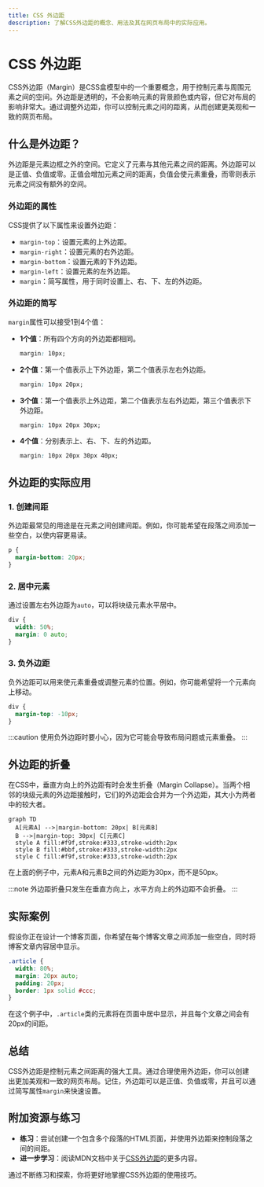 ```yaml
---
title: CSS 外边距
description: 了解CSS外边距的概念、用法及其在网页布局中的实际应用。
---
```


# CSS 外边距

CSS外边距（Margin）是CSS盒模型中的一个重要概念，用于控制元素与周围元素之间的空间。外边距是透明的，不会影响元素的背景颜色或内容，但它对布局的影响非常大。通过调整外边距，你可以控制元素之间的距离，从而创建更美观和一致的网页布局。

## 什么是外边距？

外边距是元素边框之外的空间。它定义了元素与其他元素之间的距离。外边距可以是正值、负值或零。正值会增加元素之间的距离，负值会使元素重叠，而零则表示元素之间没有额外的空间。

### 外边距的属性

CSS提供了以下属性来设置外边距：

- `margin-top`：设置元素的上外边距。
- `margin-right`：设置元素的右外边距。
- `margin-bottom`：设置元素的下外边距。
- `margin-left`：设置元素的左外边距。
- `margin`：简写属性，用于同时设置上、右、下、左的外边距。

### 外边距的简写

`margin`属性可以接受1到4个值：

- **1个值**：所有四个方向的外边距都相同。
  ```css
  margin: 10px;
  ```
- **2个值**：第一个值表示上下外边距，第二个值表示左右外边距。
  ```css
  margin: 10px 20px;
  ```
- **3个值**：第一个值表示上外边距，第二个值表示左右外边距，第三个值表示下外边距。
  ```css
  margin: 10px 20px 30px;
  ```
- **4个值**：分别表示上、右、下、左的外边距。
  ```css
  margin: 10px 20px 30px 40px;
  ```

## 外边距的实际应用

### 1. 创建间距

外边距最常见的用途是在元素之间创建间距。例如，你可能希望在段落之间添加一些空白，以使内容更易读。

```css
p {
  margin-bottom: 20px;
}
```

### 2. 居中元素

通过设置左右外边距为`auto`，可以将块级元素水平居中。

```css
div {
  width: 50%;
  margin: 0 auto;
}
```

### 3. 负外边距

负外边距可以用来使元素重叠或调整元素的位置。例如，你可能希望将一个元素向上移动。

```css
div {
  margin-top: -10px;
}
```

:::caution
使用负外边距时要小心，因为它可能会导致布局问题或元素重叠。
:::

## 外边距的折叠

在CSS中，垂直方向上的外边距有时会发生折叠（Margin Collapse）。当两个相邻的块级元素的外边距接触时，它们的外边距会合并为一个外边距，其大小为两者中的较大者。

```mermaid
graph TD
  A[元素A] -->|margin-bottom: 20px| B[元素B]
  B -->|margin-top: 30px| C[元素C]
  style A fill:#f9f,stroke:#333,stroke-width:2px
  style B fill:#bbf,stroke:#333,stroke-width:2px
  style C fill:#f9f,stroke:#333,stroke-width:2px
```

在上面的例子中，元素A和元素B之间的外边距为30px，而不是50px。

:::note
外边距折叠只发生在垂直方向上，水平方向上的外边距不会折叠。
:::

## 实际案例

假设你正在设计一个博客页面，你希望在每个博客文章之间添加一些空白，同时将博客文章内容居中显示。

```css
.article {
  width: 80%;
  margin: 20px auto;
  padding: 20px;
  border: 1px solid #ccc;
}
```

在这个例子中，`.article`类的元素将在页面中居中显示，并且每个文章之间会有20px的间距。

## 总结

CSS外边距是控制元素之间距离的强大工具。通过合理使用外边距，你可以创建出更加美观和一致的网页布局。记住，外边距可以是正值、负值或零，并且可以通过简写属性`margin`来快速设置。

## 附加资源与练习

- **练习**：尝试创建一个包含多个段落的HTML页面，并使用外边距来控制段落之间的间距。
- **进一步学习**：阅读MDN文档中关于[CSS外边距](https://developer.mozilla.org/zh-CN/docs/Web/CSS/margin)的更多内容。

通过不断练习和探索，你将更好地掌握CSS外边距的使用技巧。